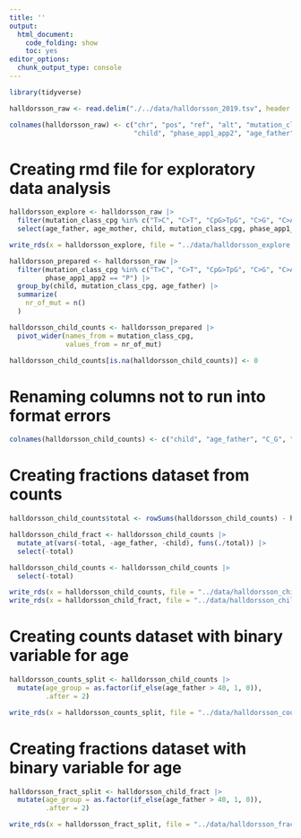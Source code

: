 ```yaml
---
title: ''
output:
  html_document:
    code_folding: show
    toc: yes
editor_options:
  chunk_output_type: console
---
```


```r
library(tidyverse)

halldorsson_raw <- read.delim("./../data/halldorsson_2019.tsv", header = TRUE, sep = "\t")
```

```r
colnames(halldorsson_raw) <- c("chr", "pos", "ref", "alt", "mutation_class_cpg", "type_of_mutation", "context",
                               "child", "phase_app1_app2", "age_father", "age_mother", "species", "reference", "class")
```

# Creating rmd file for exploratory data analysis
```r
halldorsson_explore <- halldorsson_raw |> 
  filter(mutation_class_cpg %in% c("T>C", "C>T", "CpG>TpG", "C>G", "C>A", "T>A", "T>G")) |> 
  select(age_father, age_mother, child, mutation_class_cpg, phase_app1_app2)
```

```r
write_rds(x = halldorsson_explore, file = "../data/halldorsson_explore.rds")
```

```r
halldorsson_prepared <- halldorsson_raw |> 
  filter(mutation_class_cpg %in% c("T>C", "C>T", "CpG>TpG", "C>G", "C>A", "T>A", "T>G"),
         phase_app1_app2 == "P") |> 
  group_by(child, mutation_class_cpg, age_father) |> 
  summarize(
    nr_of_mut = n()
  )
```

```r
halldorsson_child_counts <- halldorsson_prepared |> 
  pivot_wider(names_from = mutation_class_cpg,
              values_from = nr_of_mut)

halldorsson_child_counts[is.na(halldorsson_child_counts)] <- 0
```

# Renaming columns not to run into format errors
```r
colnames(halldorsson_child_counts) <- c("child", "age_father", "C_G", "C_T", "CpG_TpG", "T_C", "T_G", "C_A", "T_A")
```

# Creating fractions dataset from counts
```r
halldorsson_child_counts$total <- rowSums(halldorsson_child_counts) - halldorsson_child_counts$child - halldorsson_child_counts$age_father
```

```r
halldorsson_child_fract <- halldorsson_child_counts |> 
  mutate_at(vars(-total, -age_father, -child), funs(./total)) |> 
  select(-total)
```

```r
halldorsson_child_counts <- halldorsson_child_counts |> 
  select(-total)
```

```r
write_rds(x = halldorsson_child_counts, file = "../data/halldorsson_child_counts.rds")
write_rds(x = halldorsson_child_fract, file = "../data/halldorsson_child_fract.rds")
```

# Creating counts dataset with binary variable for age
```r
halldorsson_counts_split <- halldorsson_child_counts |> 
  mutate(age_group = as.factor(if_else(age_father > 40, 1, 0)),
         .after = 2)
```

```r
write_rds(x = halldorsson_counts_split, file = "../data/halldorsson_counts_split.rds")
```

# Creating fractions dataset with binary variable for age
```r
halldorsson_fract_split <- halldorsson_child_fract |> 
  mutate(age_group = as.factor(if_else(age_father > 40, 1, 0)),
         .after = 2)
```

```r
write_rds(x = halldorsson_fract_split, file = "../data/halldorsson_fract_split.rds")
```


